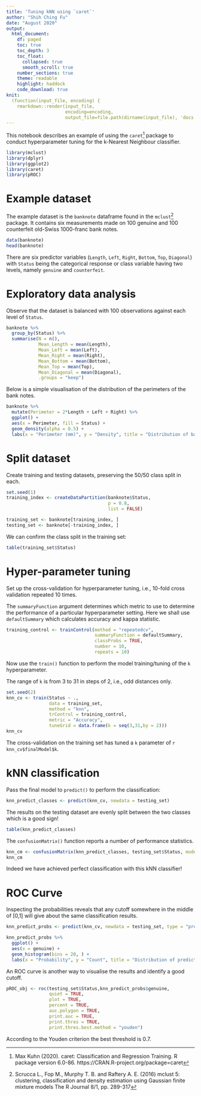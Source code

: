 ```yaml
---
title: 'Tuning kNN using `caret`'
author: "Shih Ching Fu"
date: "August 2020"
output:
  html_document:
    df: paged 
    toc: true
    toc_depth: 3
    toc_float: 
      collapsed: true
      smooth_scroll: true
    number_sections: true
    theme: readable
    highlight: haddock
    code_download: true
knit: 
  (function(input_file, encoding) {
    rmarkdown::render(input_file,
                      encoding=encoding,
                      output_file=file.path(dirname(input_file), 'docs', 'index.html'))})
---
```


This notebook describes an example of using the `caret`[^caret] package to conduct hyperparameter tuning for the k-Nearest Neighbour classifier.

```r
library(mclust)
library(dplyr)
library(ggplot2)
library(caret)
library(pROC)
```

[^caret]:  Max Kuhn (2020). caret: Classification and Regression Training. R package version 6.0-86. https://CRAN.R-project.org/package=caret

# Example dataset

The example dataset is the `banknote` dataframe found in the `mclust`[^mclust] package. It contains six measurements made on 100 genuine and 100 counterfeit old-Swiss 1000-franc bank notes.

[^mclust]: Scrucca L., Fop M., Murphy T. B. and Raftery A. E. (2016) mclust 5: clustering, classification and density estimation using Gaussian finite mixture models The R Journal 8/1, pp. 289-317

```r
data(banknote)
head(banknote)
```

There are six predictor variables (`Length`, `Left`, `Right`, `Bottom`, `Top`, `Diagonal`) with `Status` being the categorical response or class variable having two levels, namely  `genuine` and `counterfeit`.

# Exploratory data analysis

Observe that the dataset is balanced with 100 observations against each level of `Status`.

```r
banknote %>%
  group_by(Status) %>%
  summarise(N = n(), 
            Mean_Length = mean(Length),
            Mean_Left = mean(Left),
            Mean_Right = mean(Right),
            Mean_Bottom = mean(Bottom),
            Mean_Top = mean(Top),
            Mean_Diagonal = mean(Diagonal),
            .groups = "keep")
```

Below is a simple visualisation of the distribution of the perimeters of the bank notes.

```r
banknote %>%
  mutate(Perimeter = 2*Length + Left + Right) %>%
  ggplot() +
  aes(x = Perimeter, fill = Status) +
  geom_density(alpha = 0.5) +
  labs(x = "Perimeter (mm)", y = "Density", title = "Distribution of banknote perimeters")
```

# Split dataset

Create training and testing datasets, preserving the 50/50 class split in each.

```r
set.seed(1)
training_index <- createDataPartition(banknote$Status, 
                                      p = 0.8,
                                      list = FALSE)

training_set <- banknote[training_index, ]
testing_set <- banknote[-training_index, ]
```

We can confirm the class split in the training set:

```r
table(training_set$Status)
```

# Hyper-parameter tuning

Set up the cross-validation for hyperparameter tuning, i.e., 10-fold cross validation repeated 10 times. 

The `summaryFunction` argument determines which metric to use to determine the performance of a particular hyperparameter setting. Here we shall use `defaultSummary` which calculates accuracy and kappa statistic.

```r
training_control <- trainControl(method = "repeatedcv",
                                 summaryFunction = defaultSummary,
                                 classProbs = TRUE,
                                 number = 10,
                                 repeats = 10)
```

Now use the `train()` function to perform the model training/tuning of the `k` hyperparameter.

The range of `k` is from 3 to 31 in steps of 2, i.e., odd distances only.

```r
set.seed(2)
knn_cv <- train(Status ~ ., 
                data = training_set,
                method = "knn",
                trControl = training_control,
                metric = "Accuracy",
                tuneGrid = data.frame(k = seq(3,31,by = 2)))
knn_cv
```

The cross-validation on the training set has tuned a `k` parameter of `r knn_cv$finalModel$k`.

# kNN classification

Pass the final model to `predict()` to perform the classification:

```r
knn_predict_classes <- predict(knn_cv, newdata = testing_set)
```

The results on the testing dataset are evenly split between the two classes which is a good sign!

```r
table(knn_predict_classes)
```

The `confusionMatrix()` function reports a number of performance statistics.

```r
knn_cm <- confusionMatrix(knn_predict_classes, testing_set$Status, mode = "everything")
knn_cm
```

Indeed we have achieved perfect classification with this kNN classifier!

# ROC Curve

Inspecting the probabilities reveals that any cutoff somewhere in the middle of [0,1] will give about the same classification results.

```r
knn_predict_probs <- predict(knn_cv, newdata = testing_set, type = "prob")

knn_predict_probs %>%
  ggplot() +
  aes(x = genuine) +
  geom_histogram(bins = 20, ) +
  labs(x = "Probability", y = "Count", title = "Distribution of predicted probabilities" )
```

An ROC curve is another way to visualise the results and identify a good cutoff. 

```r
pROC_obj <- roc(testing_set$Status,knn_predict_probs$genuine,
                quiet = TRUE,
                plot = TRUE, 
                percent = TRUE,
                auc.polygon = TRUE, 
                print.auc = TRUE, 
                print.thres = TRUE,
                print.thres.best.method = "youden")
```

According to the Youden criterion the best threshold is 0.7.
